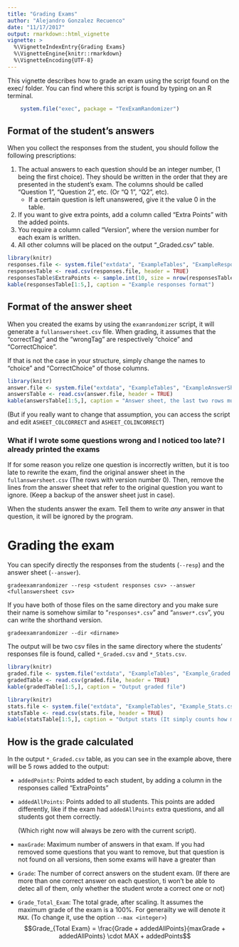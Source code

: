 ```yaml
---
title: "Grading Exams"
author: "Alejandro Gonzalez Recuenco"
date: "11/17/2017"
output: rmarkdown::html_vignette
vignette: >
  %\VignetteIndexEntry{Grading Exams}
  %\VignetteEngine{knitr::rmarkdown}
  %\VignetteEncoding{UTF-8}
---
```



This vignette describes how to grade an exam using the script found on the exec/ folder. You can find where this script is found by typing on an R terminal.

```r
    system.file("exec", package = "TexExamRandomizer")
```

## Format of the student's answers

When you collect the responses from the student, you should follow the following prescriptions:

(@) The actual answers to each question should be an integer number, (1 being the first choice). They should be written in the order that they are presented in the student's exam. The columns should be called "Question 1", "Question 2", etc. (Or "Q 1", "Q2", etc).
    * If a certain question is left unanswered, give it the value 0 in the table.
(@) If you want to give extra points, add a column called "Extra Points" with the added points.
(@) You require a column called "Version", where the version number for each exam is written.
(@) All other columns will be placed on the output "_Graded.csv" table.

```r
library(knitr)
responses.file <- system.file("extdata", "ExampleTables", "ExampleResponses.csv", package = "TexExamRandomizer")
responsesTable <- read.csv(responses.file, header = TRUE)
responsesTable$ExtraPoints <- sample.int(10, size = nrow(responsesTable), replace = TRUE)
kable(responsesTable[1:5,], caption = "Example responses format")

```

## Format of the answer sheet



When you created the exams by using the `examrandomizer` script, it will generate a `fullanswersheet.csv` file. When grading, it assumes that the "correctTag" and the "wrongTag" are respectively "choice" and "CorrectChoice".

If that is not the case in your structure, simply change the names to "choice" and "CorrectChoice" of those columns.


```r
library(knitr)
answer.file <- system.file("extdata", "ExampleTables", "ExampleAnswerSheet.csv", package = "TexExamRandomizer")
answersTable <- read.csv(answer.file, header = TRUE)
kable(answersTable[1:5,], caption = "Answer sheet, the last two rows must be named \"choice\" and \"CorrectChoice\"")

```

(But if you really want to change that assumption, you can access the script and edit `ASHEET_COLCORRECT` and `ASHEET_COLINCORRECT`)

###  What if I wrote some questions wrong and I noticed too late? I already printed the exams

If for some reason you relize one question is incorrectly written, but it is too late to rewrite the exam, find the original answer sheet in the `fullanswersheet.csv` (The rows with version number 0). Then, remove the lines from the answer sheet that refer to the original question you want to ignore. (Keep a backup of the answer sheet just in case). 

When the students answer the exam. Tell them to write *any* answer in that question, it will be ignored by the program.

# Grading the exam

You can specify directly the responses from the students (`--resp`) and the answer sheet (`--answer`). 

    gradeexamrandomizer --resp <student responses csv> --answer <fullanswersheet csv>
    
If you have both of those files on the same directory and you make sure their name is somehow similar to "`responses*.csv`" and "`answer*.csv`", you can write the shorthand version.

    gradeexamrandomizer --dir <dirname>
    
The output will be two csv files in the same directory where the students' responses file is found, called `*_Graded.csv` and `*_Stats.csv`.

```r
library(knitr)
graded.file <- system.file("extdata", "ExampleTables", "Example_Graded.csv", package = "TexExamRandomizer")
gradedTable <- read.csv(graded.file, header = TRUE)
kable(gradedTable[1:5,], caption = "Output graded file")

```

```r
library(knitr)
stats.file <- system.file("extdata", "ExampleTables", "Example_Stats.csv", package = "TexExamRandomizer")
statsTable <- read.csv(stats.file, header = TRUE)
kable(statsTable[1:5,], caption = "Output stats (It simply counts how many times each choice was chosen by every student)")

```

## How is the grade calculated

In the output `*_Graded.csv` table, as you can see in the example above, there will be 5 rows added to the output:

* `addedPoints`: Points added to each student, by adding a column in the responses called "ExtraPoints" 
* `addedAllPoints`: Points added to all students. This points are added differently, like if the exam had `addedAllPoints` extra questions, and all students got them correctly.

    (Which right now will always be zero with the current script).
* `maxGrade`: Maximum number of answers in that exam.
    If you had removed some questions that you want to remove, but that question is not found on all versions, then some exams will have a greater than 
* `Grade`: The number of correct answers on the student exam. (If there are more than one correct answer on each question, ti won't be able to detec all of them, only whether the student wrote a correct one or not)
* `Grade_Total_Exam`: The total grade, after scaling. It assumes the maximum grade of the exam is a 100%. For generailty we will denote it `MAX`. (To change it, use the option `--max <integer>`)
    $$Grade_{Total Exam} = \frac{Grade + addedAllPoints}{maxGrade + addedAllPoints} \cdot MAX + addedPoints$$



